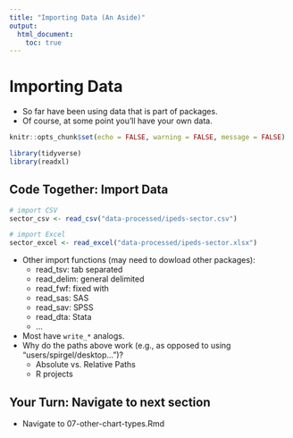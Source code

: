 ```yaml
---
title: "Importing Data (An Aside)"
output:
  html_document:
    toc: true
---
```


# Importing Data

- So far have been using data that is part of packages.
- Of course, at some point you'll have your own data.

```r

knitr::opts_chunk$set(echo = FALSE, warning = FALSE, message = FALSE)

library(tidyverse)
library(readxl)

```

## Code Together: Import Data

```r
# import CSV 
sector_csv <- read_csv("data-processed/ipeds-sector.csv")

# import Excel
sector_excel <- read_excel("data-processed/ipeds-sector.xlsx")
```

- Other import functions (may need to dowload other packages):
  - read_tsv: tab separated
  - read_delim: general delimited
  - read_fwf: fixed with
  - read_sas: SAS
  - read_sav: SPSS
  - read_dta: Stata
  - ...
- Most have `write_*` analogs.
- Why do the paths above work (e.g., as opposed to using "users/spirgel/desktop...")?
  - Absolute vs. Relative Paths
  - R projects
  
## Your Turn: Navigate to next section

- Navigate to 07-other-chart-types.Rmd
